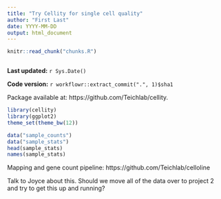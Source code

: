 ```yaml
---
title: "Try Cellity for single cell quality"
author: "First Last"
date: YYYY-MM-DD
output: html_document
---
```


```r
knitr::read_chunk("chunks.R")
```

```r
```

**Last updated:** `r Sys.Date()`

**Code version:** `r workflowr::extract_commit(".", 1)$sha1`

Package available at: https://github.com/Teichlab/cellity.  
```r
library(cellity)
library(ggplot2)
theme_set(theme_bw(12))
```


```r
data("sample_counts")
data("sample_stats")
head(sample_stats)
names(sample_stats)
```

Mapping and gene count pipeline: https://github.com/Teichlab/celloline  

Talk to Joyce about this. Should we move all of the data over to project 2 and try to get this up and running?  
